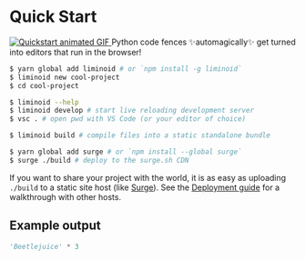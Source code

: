 

# Quick Start

<a href="/images/quickstart.mp4">
  <Image src="/images/quickstart.gif" alt="Quickstart animated GIF" />
</a>

<Box variant="danger">
  Python code fences ✨automagically✨ get turned into editors that run in the
  browser!
</Box>

```sh
$ yarn global add liminoid # or `npm install -g liminoid`
$ liminoid new cool-project
$ cd cool-project

$ liminoid --help
$ liminoid develop # start live reloading development server
$ vsc . # open pwd with VS Code (or your editor of choice)

$ liminoid build # compile files into a static standalone bundle

$ yarn global add surge # or `npm install --global surge`
$ surge ./build # deploy to the surge.sh CDN
```

<Box variant="info">

If you want to share your project with the world, it is as easy as uploading
`./build` to a static site host (like [Surge](https://surge.sh/)). See the [Deployment guide](/guides/deployment) for a walkthrough with other hosts.

</Box>

## Example output

```python console=true; onResult=(res) => alert('You can pass results to a Javscript callback: ' + res);
'Beetlejuice' * 3
```

<!--

## Next steps

- Try the online [Liminoid editor](https://try.liminoid.io)

- Read the [slow start](/guides/slow-start/)
    - Check out the guides for:
    - [Jupyter](/guides/jupyter/)
    - [Observable](/guides/observable/)
- Say hello in the [chatroom](https://discord.gg/6FdvJka) or [@liminoid_io](https://twitter.com/liminoid_io)

-->
